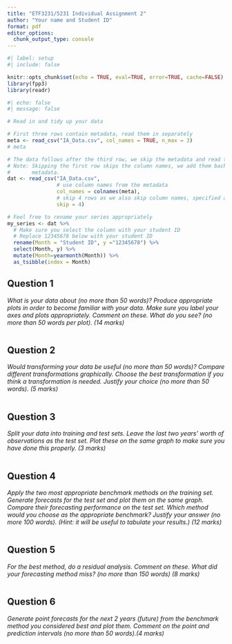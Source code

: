 ```yaml
---
title: "ETF3231/5231 Individual Assignment 2"
author: "Your name and Student ID"
format: pdf
editor_options: 
  chunk_output_type: console
---
```


```r
#| label: setup
#| include: false

knitr::opts_chunk$set(echo = TRUE, eval=TRUE, error=TRUE, cache=FALSE)
library(fpp3)
library(readr)
```

```r
#| echo: false
#| message: false

# Read in and tidy up your data

# First three rows contain metadata, read them in separately
meta <- read_csv("IA_Data.csv", col_names = TRUE, n_max = 3)
# meta

# The data follows after the third row, we skip the metadata and read the data. 
# Note: Skipping the first row skips the column names, we add them back from the
#       metadata.
dat <- read_csv("IA_Data.csv", 
                # use column names from the metadata
                col_names = colnames(meta),
                # skip 4 rows as we also skip column names, specified above
                skip = 4)

# Feel free to rename your series appropriately
my_series <- dat %>% 
  # Make sure you select the column with your student ID 
  # Replace 12345678 below with your student ID
  rename(Month = "Student ID", y ="12345678") %>%
  select(Month, y) %>% 
  mutate(Month=yearmonth(Month)) %>% 
  as_tsibble(index = Month)
```

## Question 1

*What is your data about (no more than 50 words)? Produce appropriate plots in order to become familiar with your data. Make sure you label your axes and plots appropriately. Comment on these. What do you see? (no more than 50 words per plot). (14 marks)*

```r

```

\newpage
## Question 2

*Would transforming your data be useful (no more than 50 words)? Compare different transformations graphically. Choose the best transformation if you think a transformation is needed. Justify your choice (no more than 50 words). (5 marks)*

```r

```


\newpage
## Question 3

*Split your data into training and test sets. Leave the last two years’ worth of observations as the test set. Plot these on the same graph to make sure you have done this properly. (3 marks)*

```r

```
\newpage
## Question 4

*Apply the two most appropriate benchmark methods on the training set. Generate forecasts for the test set and plot them on the same graph. Compare their forecasting performance on the test set. Which method would you choose as the appropriate benchmark? Justify your answer (no more 100 words). (Hint: it will be useful to tabulate your results.) (12 marks)*

```r

```
\newpage
## Question 5

*For the best method, do a residual analysis. Comment on these. What did your forecasting method miss?  (no more than 150 words) (8 marks)*

```r

```
\newpage
## Question 6

*Generate point forecasts for the next 2 years (future) from the benchmark method you considered best and plot them. Comment on the point and prediction intervals (no more than 50 words).(4 marks)*

```r

```
